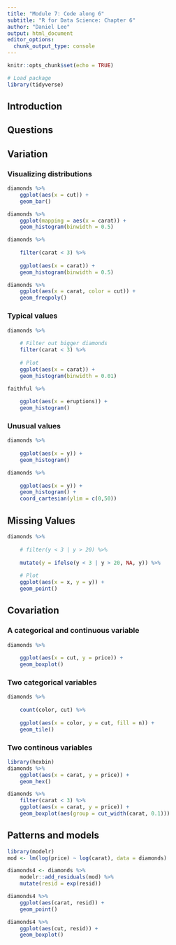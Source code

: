 ```yaml
---
title: "Module 7: Code along 6"
subtitle: "R for Data Science: Chapter 6"
author: "Daniel Lee"
output: html_document
editor_options: 
  chunk_output_type: console
---
```


```r
knitr::opts_chunk$set(echo = TRUE)

# Load package
library(tidyverse)
```

## Introduction

## Questions

## Variation

### Visualizing distributions

```r
diamonds %>%
    ggplot(aes(x = cut)) +
    geom_bar()

diamonds %>%
    ggplot(mapping = aes(x = carat)) +
    geom_histogram(binwidth = 0.5)

diamonds %>%
    
    filter(carat < 3) %>%
    
    ggplot(aes(x = carat)) +
    geom_histogram(binwidth = 0.5)

diamonds %>%
    ggplot(aes(x = carat, color = cut)) +
    geom_freqpoly()
```

### Typical values

```r
diamonds %>%
    
    # Filter out bigger diamonds
    filter(carat < 3) %>%
    
    # Plot
    ggplot(aes(x = carat)) +
    geom_histogram(binwidth = 0.01)

faithful %>%
    
    ggplot(aes(x = eruptions)) +
    geom_histogram()
```

### Unusual values

```r
diamonds %>%
    
    ggplot(aes(x = y)) +
    geom_histogram()

diamonds %>%
    
    ggplot(aes(x = y)) +
    geom_histogram() +
    coord_cartesian(ylim = c(0,50))
```

## Missing Values

```r
diamonds %>%
    
    # filter(y < 3 | y > 20) %>%
    
    mutate(y = ifelse(y < 3 | y > 20, NA, y)) %>%
    
    # Plot
    ggplot(aes(x = x, y = y)) +
    geom_point()
```

## Covariation

### A categorical and continuous variable

```r
diamonds %>%
    
    ggplot(aes(x = cut, y = price)) +
    geom_boxplot()
```

### Two categorical variables

```r
diamonds %>%
    
    count(color, cut) %>%
    
    ggplot(aes(x = color, y = cut, fill = n)) +
    geom_tile()
```


### Two continous variables

```r
library(hexbin)
diamonds %>%
    ggplot(aes(x = carat, y = price)) +
    geom_hex()

diamonds %>%
    filter(carat < 3) %>%
    ggplot(aes(x = carat, y = price)) +
    geom_boxplot(aes(group = cut_width(carat, 0.1)))
```


## Patterns and models

```r
library(modelr)
mod <- lm(log(price) ~ log(carat), data = diamonds)

diamonds4 <- diamonds %>%
    modelr::add_residuals(mod) %>%
    mutate(resid = exp(resid))

diamonds4 %>%
    ggplot(aes(carat, resid)) +
    geom_point()

diamonds4 %>%
    ggplot(aes(cut, resid)) +
    geom_boxplot()
```

